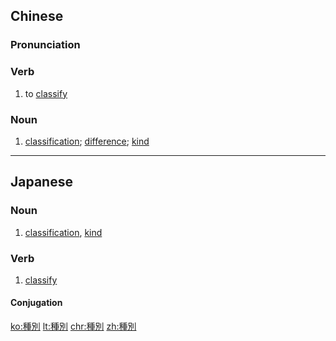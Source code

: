 {{also|种别}}
==Chinese==
{{zh-forms|s=种别}}

===Pronunciation===
{{zh-pron
|m=zhǒngbié
|cat=v,n
}}

===Verb===
{{zh-verb}}

# to [[classify]]

===Noun===
{{zh-noun}}

# [[classification]]; [[difference]]; [[kind]]

----

==Japanese==
{{ja-kanjitab|しゅ|べつ|yomi=on}}

===Noun===
{{ja-noun|しゅべつ}}

# [[classification]], [[kind]]

===Verb===
{{ja-verb-suru|しゅべつ}}

# [[classify]]

====Conjugation====
{{ja-suru|しゅべつ}}

[[ko:種別]]
[[lt:種別]]
[[chr:種別]]
[[zh:種別]]